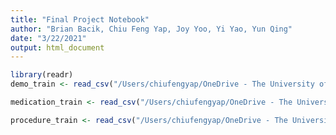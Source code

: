 ```yaml
---
title: "Final Project Notebook"
author: "Brian Bacik, Chiu Feng Yap, Joy Yoo, Yi Yao, Yun Qing"
date: "3/22/2021"
output: html_document
---
```


```r
library(readr)
demo_train <- read_csv("/Users/chiufengyap/OneDrive - The University of Texas Health Science Center at Houston/Spring 2021/Data Analytics and Prediction/Final Project/Data/demo_train.csv")

medication_train <- read_csv("/Users/chiufengyap/OneDrive - The University of Texas Health Science Center at Houston/Spring 2021/Data Analytics and Prediction/Final Project/Data/medication_train.csv")

procedure_train <- read_csv("/Users/chiufengyap/OneDrive - The University of Texas Health Science Center at Houston/Spring 2021/Data Analytics and Prediction/Final Project/Data/procedure_train.csv")

```

